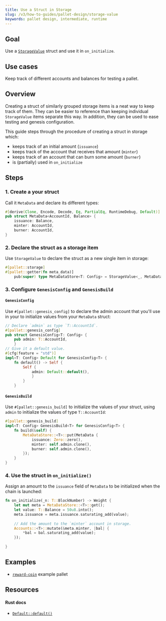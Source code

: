 ```yaml
---
title: Use a Struct in Storage
slug: /v3/how-to-guides/pallet-design/storage-value
keywords: pallet design, intermediate, runtime
---
```


## Goal

Use a [`StorageValue`][storagevalue-rustdocs] struct and use it in `on_initialize`.

## Use cases

Keep track of different accounts and balances for testing a pallet.

## Overview

Creating a struct of similarly grouped storage items is a neat way to keep track of them. 
They can be easier to reference than keeping individual `StorageValue` items separate this way. 
In addition, they can be used to ease testing and genesis configuration. 

This guide steps through the procedure of creating a struct in storage which:
- keeps track of an initial amount (`issuance`)
- keeps track of the account that receives that amount (`minter`)
- keeps track of an account that can burn some amount (`burner`)
- is (partially) used in `on_initialize`

## Steps

### 1. Create a your struct 

Call it `MetaData` and declare its different types: 

```rust
#[derive(Clone, Encode, Decode, Eq, PartialEq, RuntimeDebug, Default)]
pub struct MetaData<AccountId, Balance> {
	issuance: Balance,
	minter: AccountId,
	burner: AccountId,
}
```

### 2. Declare the struct as a storage item

Use `StorageValue` to declare the struct as a new single item in storage:

```rust
#[pallet::storage]
#[pallet::getter(fn meta_data)]
	pub(super) type MetaDataStore<T: Config> = StorageValue<_, MetaData<T::AccountId, T::Balance>, ValueQuery>;
```

### 3. Configure `GenesisConfig` and `GenesisBuild`

#### `GenesisConfig`

Use `#[pallet::genesis_config]` to declare the admin account that you'll use in your to 
initialize values from your `MetaData` struct:

```rust
// Declare `admin` as type `T::AccountId`.
#[pallet::genesis_config]
pub struct GenesisConfig<T: Config> {
	pub admin: T::AccountId,
	}
// Give it a default value.
#[cfg(feature = "std")]
impl<T: Config> Default for GenesisConfig<T> {
	fn default() -> Self {
		Self {
			admin: Default::default(),
			}
		}
	}
```

#### `GenesisBuild`

Use `#[pallet::genesis_build]` to initialize the values of your struct, using `admin` to initialize the values
of type `T::AccountId`:   

```rust
#[pallet::genesis_build]
impl<T: Config> GenesisBuild<T> for GenesisConfig<T> {
	fn build(&self) {
		MetaDataStore::<T>::put(MetaData {
			issuance: Zero::zero(),
			minter: self.admin.clone(),
			burner: self.admin.clone(),
		});
	}
}
```

### 4. Use the struct in `on_initialize()`

Assign an amount to the `issuance` field of `MetaData` to be initialized when the chain is launched:

```rust
fn on_initialize(_n: T::BlockNumber) -> Weight {
	let mut meta = MetaDataStore::<T>::get();
	let value: T::Balance = 50u8.into();
	meta.issuance = meta.issuance.saturating_add(value);
	
	// Add the amount to the `minter` account in storage.
	Accounts::<T>::mutate(&meta.minter, |bal| {
		*bal = bal.saturating_add(value);
	});
	
}
```

## Examples

- [`reward-coin`](https://github.com/substrate-developer-hub/substrate-how-to-guides/blob/d3602a66d66be5b013f2e3330081ea4e0d6dd978/example-code/template-node/pallets/reward-coin/src/lib.rs#L24-L29) example pallet

## Resources

#### Rust docs
- [`Default::default()`](https://substrate.dev/rustdocs/v3.0.0/sp_std/default/trait.Default.html)

[storagevalue-rustdocs]: https://crates.parity.io/frame_support/storage/trait.StorageValue.html
